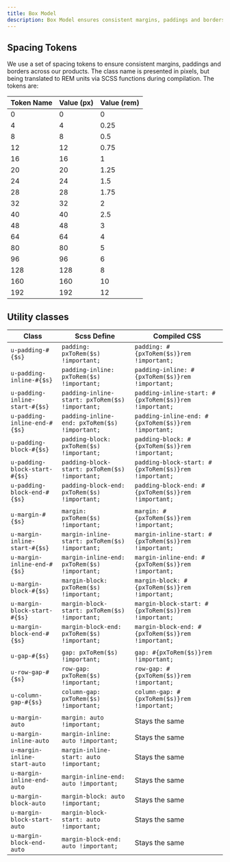 ```yaml
---
title: Box Model
description: Box Model ensures consistent margins, paddings and borders across our products. The class name is presented in pixels, but being translated to REM units via Scss functions during compilation.
---
```


## Spacing Tokens

We use a set of spacing tokens to ensure consistent margins, paddings and borders across our products. The class name is presented in pixels, but being translated to REM units via SCSS functions during compilation.
The tokens are:


| Token Name | Value (px) | Value (rem) |
| ---------- | ---------- | ----------- |
| 0          | 0          | 0           |
| 4          | 4          | 0.25        |
| 8          | 8          | 0.5         |
| 12         | 12         | 0.75        |
| 16         | 16         | 1           |
| 20         | 20         | 1.25        |
| 24         | 24         | 1.5         |
| 28         | 28         | 1.75          |
| 32         | 32         | 2           |
| 40         | 40         | 2.5         |
| 48         | 48         | 3           |
| 64         | 64         | 4           |
| 80         | 80         | 5           |
| 96         | 96         | 6           |
| 128        | 128        | 8           |
| 160        | 160        | 10          |
| 192        | 192        | 12          |


## Utility classes

| Class              | Scss Define                            | Compiled CSS                             |
| ------------------ | -------------------------------------- | ---------------------------------------- |
| `u-padding-#{$s}`  | `padding: pxToRem($s) !important;`     | `padding: #{pxToRem($s)}rem !important;` |
| `u-padding-inline-#{$s}`  | `padding-inline: pxToRem($s) !important;`     | `padding-inline: #{pxToRem($s)}rem !important;` |
| `u-padding-inline-start-#{$s}`  | `padding-inline-start: pxToRem($s) !important;`     | `padding-inline-start: #{pxToRem($s)}rem !important;` |
| `u-padding-inline-end-#{$s}`  | `padding-inline-end: pxToRem($s) !important;`     | `padding-inline-end: #{pxToRem($s)}rem !important;` |
| `u-padding-block-#{$s}`  | `padding-block: pxToRem($s) !important;`     | `padding-block: #{pxToRem($s)}rem !important;` |
| `u-padding-block-start-#{$s}`  | `padding-block-start: pxToRem($s) !important;`     | `padding-block-start: #{pxToRem($s)}rem !important;` |
| `u-padding-block-end-#{$s}`  | `padding-block-end: pxToRem($s) !important;`     | `padding-block-end: #{pxToRem($s)}rem !important;` |
| | | |
| `u-margin-#{$s}`   | `margin: pxToRem($s) !important;`      | `margin: #{pxToRem($s)}rem !important;`  |
| `u-margin-inline-start-#{$s}`   | `margin-inline-start: pxToRem($s) !important;`      | `margin-inline-start: #{pxToRem($s)}rem !important;`  |
| `u-margin-inline-end-#{$s}`   | `margin-inline-end: pxToRem($s) !important;`      | `margin-inline-end: #{pxToRem($s)}rem !important;`  |
| `u-margin-block-#{$s}`   | `margin-block: pxToRem($s) !important;`      | `margin-block: #{pxToRem($s)}rem !important;`  |
| `u-margin-block-start-#{$s}`   | `margin-block-start: pxToRem($s) !important;`      | `margin-block-start: #{pxToRem($s)}rem !important;`  |
| `u-margin-block-end-#{$s}`   | `margin-block-end: pxToRem($s) !important;`      | `margin-block-end: #{pxToRem($s)}rem !important;`  |
| | | |
| `u-gap-#{$s}`   | `gap: pxToRem($s) !important;`      | `gap: #{pxToRem($s)}rem !important;`  |
| `u-row-gap-#{$s}`   | `row-gap: pxToRem($s) !important;`      | `row-gap: #{pxToRem($s)}rem !important;`  |
| `u-column-gap-#{$s}`   | `column-gap: pxToRem($s) !important;`      | `column-gap: #{pxToRem($s)}rem !important;`  |
| | | |
| `u-margin-auto`    | `margin: auto !important;`             | Stays the same               |
| `u-margin-inline-auto`    | `margin-inline: auto !important;`             | Stays the same               |
| `u-margin-inline-start-auto`    | `margin-inline-start: auto !important;`             | Stays the same               |
| `u-margin-inline-end-auto`    | `margin-inline-end: auto !important;`             | Stays the same               |
| `u-margin-block-auto`    | `margin-block: auto !important;`             | Stays the same               |
| `u-margin-block-start-auto`    | `margin-block-start: auto !important;`             | Stays the same               |
| `u-margin-block-end-auto`    | `margin-block-end: auto !important;`             | Stays the same               |


<CodePreview>
  <div class="box u-margin-block-start-32 u-padding-block-end-56"></div>
</CodePreview>
